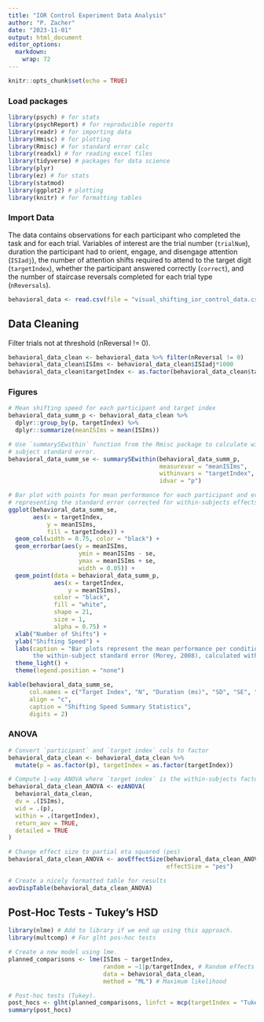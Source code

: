 ```yaml
---
title: "IOR Control Experiment Data Analysis" 
author: "P. Zacher" 
date: "2023-11-01" 
output: html_document 
editor_options: 
  markdown: 
    wrap: 72
---
```


```r
knitr::opts_chunk$set(echo = TRUE)
```

### Load packages

```r
library(psych) # for stats
library(psychReport) # for reproducible reports
library(readr) # for importing data
library(Hmisc) # for plotting
library(Rmisc) # for standard error calc
library(readxl) # for reading excel files
library(tidyverse) # packages for data science
library(plyr)
library(ez) # for stats
library(statmod)
library(ggplot2) # plotting
library(knitr) # for formatting tables
```

### Import Data

The data contains observations for each participant who completed the
task and for each trial. Variables of interest are the trial number
(`trialNum`), duration the participant had to orient, engage, and
disengage attention (`ISIadj`), the number of attention shifts required
to attend to the target digit (`targetIndex`), whether the participant
answered correctly (`correct`), and the number of staircase reversals
completed for each trial type (`nReversals`).

```r
behavioral_data <- read.csv(file = "visual_shifting_ior_control_data.csv")
```

## Data Cleaning

Filter trials not at threshold (nReversal != 0).

```r
behavioral_data_clean <- behavioral_data %>% filter(nReversal != 0)
behavioral_data_clean$ISIms <- behavioral_data_clean$ISIadj*1000
behavioral_data_clean$targetIndex <- as.factor(behavioral_data_clean$targetIndex)
```

### Figures

```r
# Mean shifting speed for each participant and target index
behavioral_data_summ_p <- behavioral_data_clean %>%
  dplyr::group_by(p, targetIndex) %>%
  dplyr::summarize(meanISIms = mean(ISIms))

# Use `summarySEwithin` function from the Rmisc package to calculate within-
# subject standard error.
behavioral_data_summ_se <- summarySEwithin(behavioral_data_summ_p,
                                           measurevar = "meanISIms",
                                           withinvars = "targetIndex",
                                           idvar = "p")

# Bar plot with points for mean performance for each participant and error bars
# representing the standard error corrected for within-subjects effects.
ggplot(behavioral_data_summ_se,
       aes(x = targetIndex,
           y = meanISIms,
           fill = targetIndex)) +
  geom_col(width = 0.75, color = "black") + 
  geom_errorbar(aes(y = meanISIms, 
                    ymin = meanISIms - se,
                    ymax = meanISIms + se,
                    width = 0.05)) +
  geom_point(data = behavioral_data_summ_p, 
             aes(x = targetIndex,
                 y = meanISIms),
             color = "black", 
             fill = "white", 
             shape = 21, 
             size = 1, 
             alpha = 0.75) + 
  xlab("Number of Shifts") + 
  ylab("Shifting Speed") + 
  labs(caption = "Bar plots represent the mean performance per condition. Points represent participant means, error bars represent 
       the within-subject standard error (Morey, 2008), calculated with the Rmisc package (Hope, 2013).") +
  theme_light() +
  theme(legend.position = "none")

kable(behavioral_data_summ_se,
      col.names = c("Target Index", "N", "Duration (ms)", "SD", "SE", "CI"), 
      align = "c", 
      caption = "Shifting Speed Summary Statistics",
      digits = 2)

```

### ANOVA

```r
# Convert `participant` and `target index` cols to factor
behavioral_data_clean <- behavioral_data_clean %>%
  mutate(p = as.factor(p), targetIndex = as.factor(targetIndex))

# Compute 1-way ANOVA where `target index` is the within-subjects factor
behavioral_data_clean_ANOVA <- ezANOVA(
  behavioral_data_clean,
  dv = .(ISIms),
  wid = .(p),
  within = .(targetIndex),
  return_aov = TRUE,
  detailed = TRUE
)

# Change effect size to partial eta squared (pes)
behavioral_data_clean_ANOVA <- aovEffectSize(behavioral_data_clean_ANOVA, 
                                             effectSize = "pes")

# Create a nicely formatted table for results
aovDispTable(behavioral_data_clean_ANOVA)

```

## Post-Hoc Tests - Tukey's HSD
```r
library(nlme) # Add to library if we end up using this approach.
library(multcomp) # For glht pos-hoc tests

# Create a new model using lme.
planned_comparisons <- lme(ISIms ~ targetIndex, 
                           random = ~1|p/targetIndex, # Random effects resulting from participants 
                           data = behavioral_data_clean, 
                           method = "ML") # Maximum likelihood

# Post-hoc tests (Tukey).
post_hocs <- glht(planned_comparisons, linfct = mcp(targetIndex = "Tukey"))
summary(post_hocs)

```

